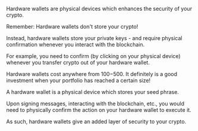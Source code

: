 Hardware wallets are physical devices which enhances the security of your crypto.

Remember: Hardware wallets don't store your crypto!

Instead, hardware wallets store your private keys - and require physical confirmation whenever you interact with the blockchain.

For example, you need to confirm (by clicking on your physical device) whenever you transfer crypto out of your hardware wallet.

Hardware wallets cost anywhere from $100-$500. It definitely is a good investment when your portfolio has reached a certain size!

A hardware wallet is a physical device which stores your seed phrase.

Upon signing messages, interacting with the blockchain, etc., you would need to physically confirm the action on your hardware wallet to execute it.

As such, hardware wallets give an added layer of security to your crypto.
